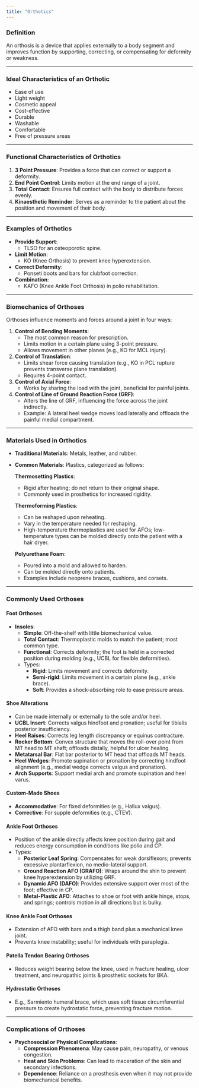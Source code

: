 ```yaml
---
title: "Orthotics"
---
```


### Definition

An orthosis is a device that applies externally to a body segment and improves function by supporting, correcting, or compensating for deformity or weakness.

------------------------------------------------------------------------

### Ideal Characteristics of an Orthotic

-   Ease of use
-   Light weight
-   Cosmetic appeal
-   Cost-effective
-   Durable
-   Washable
-   Comfortable
-   Free of pressure areas

------------------------------------------------------------------------

### Functional Characteristics of Orthotics

1.  **3 Point Pressure**: Provides a force that can correct or support a deformity.
2.  **End Point Control**: Limits motion at the end range of a joint.
3.  **Total Contact**: Ensures full contact with the body to distribute forces evenly.
4.  **Kinaesthetic Reminder**: Serves as a reminder to the patient about the position and movement of their body.

------------------------------------------------------------------------

### Examples of Orthotics

-   **Provide Support**:
    -   TLSO for an osteoporotic spine.
-   **Limit Motion**:
    -   KO (Knee Orthosis) to prevent knee hyperextension.
-   **Correct Deformity**:
    -   Ponseti boots and bars for clubfoot correction.
-   **Combination**:
    -   KAFO (Knee Ankle Foot Orthosis) in polio rehabilitation.

------------------------------------------------------------------------

### Biomechanics of Orthoses

Orthoses influence moments and forces around a joint in four ways:

1.  **Control of Bending Moments**:
    -   The most common reason for prescription.
    -   Limits motion in a certain plane using 3-point pressure.
    -   Allows movement in other planes (e.g., KO for MCL injury).
2.  **Control of Translation**:
    -   Limits shear force causing translation (e.g., KO in PCL rupture prevents transverse plane translation).
    -   Requires 4-point contact.
3.  **Control of Axial Force**:
    -   Works by sharing the load with the joint, beneficial for painful joints.
4.  **Control of Line of Ground Reaction Force (GRF)**:
    -   Alters the line of GRF, influencing the force across the joint indirectly.
    -   Example: A lateral heel wedge moves load laterally and offloads the painful medial compartment.

------------------------------------------------------------------------

### Materials Used in Orthotics

-   **Traditional Materials**: Metals, leather, and rubber.

-   **Common Materials**: Plastics, categorized as follows:

    **Thermosetting Plastics**:

    -   Rigid after heating; do not return to their original shape.
    -   Commonly used in prosthetics for increased rigidity.

    **Thermoforming Plastics**:

    -   Can be reshaped upon reheating.
    -   Vary in the temperature needed for reshaping.
    -   High-temperature thermoplastics are used for AFOs; low-temperature types can be molded directly onto the patient with a hair dryer.

    **Polyurethane Foam**:

    -   Poured into a mold and allowed to harden.
    -   Can be molded directly onto patients.
    -   Examples include neoprene braces, cushions, and corsets.

------------------------------------------------------------------------

### Commonly Used Orthoses

#### Foot Orthoses

-   **Insoles**:
    -   **Simple**: Off-the-shelf with little biomechanical value.
    -   **Total Contact**: Thermoplastic molds to match the patient; most common type.
    -   **Functional**: Corrects deformity; the foot is held in a corrected position during molding (e.g., UCBL for flexible deformities).
    -   Types:
        -   **Rigid**: Limits movement and corrects deformity.
        -   **Semi-rigid**: Limits movement in a certain plane (e.g., ankle brace).
        -   **Soft**: Provides a shock-absorbing role to ease pressure areas.

#### Shoe Alterations

-   Can be made internally or externally to the sole and/or heel.
-   **UCBL Insert**: Corrects valgus hindfoot and pronation; useful for tibialis posterior insufficiency.
-   **Heel Raises**: Corrects leg length discrepancy or equinus contracture.
-   **Rocker Bottom**: Convex structure that moves the roll-over point from MT head to MT shaft; offloads distally, helpful for ulcer healing.
-   **Metatarsal Bar**: Flat bar posterior to MT head that offloads MT heads.
-   **Heel Wedges**: Promote supination or pronation by correcting hindfoot alignment (e.g., medial wedge corrects valgus and pronation).
-   **Arch Supports**: Support medial arch and promote supination and heel varus.

#### Custom-Made Shoes

-   **Accommodative**: For fixed deformities (e.g., Hallux valgus).
-   **Corrective**: For supple deformities (e.g., CTEV).

#### Ankle Foot Orthoses

-   Position of the ankle directly affects knee position during gait and reduces energy consumption in conditions like polio and CP.
-   Types:
    -   **Posterior Leaf Spring**: Compensates for weak dorsiflexors; prevents excessive plantarflexion, no medio-lateral support.
    -   **Ground Reaction AFO (GRAFO)**: Wraps around the shin to prevent knee hyperextension by utilizing GRF.
    -   **Dynamic AFO (DAFO)**: Provides extensive support over most of the foot; effective in CP.
    -   **Metal-Plastic AFO**: Attaches to shoe or foot with ankle hinge, stops, and springs; controls motion in all directions but is bulky.

#### Knee Ankle Foot Orthoses

-   Extension of AFO with bars and a thigh band plus a mechanical knee joint.
-   Prevents knee instability; useful for individuals with paraplegia.

#### Patella Tendon Bearing Orthoses

-   Reduces weight bearing below the knee, used in fracture healing, ulcer treatment, and neuropathic joints & prosthetic sockets for BKA.

#### Hydrostatic Orthoses

-   E.g., Sarmiento humeral brace, which uses soft tissue circumferential pressure to create hydrostatic force, preventing fracture motion.

------------------------------------------------------------------------

### Complications of Orthoses

-   **Psychosocial or Physical Complications**:
    -   **Compression Phenomena**: May cause pain, neuropathy, or venous congestion.
    -   **Heat and Skin Problems**: Can lead to maceration of the skin and secondary infections.
    -   **Dependence**: Reliance on a prosthesis even when it may not provide biomechanical benefits.
